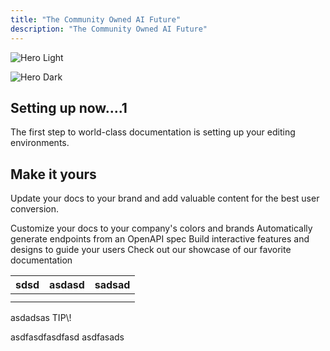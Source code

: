```yaml
---
title: "The Community Owned AI Future"
description: "The Community Owned AI Future"
---
```


<img
  className="block dark:hidden"
  src="/images/LAMhero.png"
  alt="Hero Light"
/>

<img
  className="hidden dark:block"
  src="/LAMhero.png"
  alt="Hero Dark"
  title={true}
/>

## Setting up now....1

The first step to world-class documentation is setting up your editing environments.

## Make it yours

Update your docs to your brand and add valuable content for the best user conversion.

<CardGroup cols={2}>
  <Card title="Customize Style" icon="palette" href="https://mintlify.com/docs/settings/global">
    Customize your docs to your company's colors and brands
  </Card>
  <Card title="Reference APIs" icon="code" href="https://mintlify.com/docs/api-playground/openapi">
    Automatically generate endpoints from an OpenAPI spec
  </Card>
  <Card title="Add Components" icon="screwdriver-wrench" href="https://mintlify.com/docs/content/components/accordions">
    Build interactive features and designs to guide your users
  </Card>
  <Card title="Get Inspiration" icon="stars" href="https://mintlify.com/customers">
    Check out our showcase of our favorite documentation
  </Card>
</CardGroup>

| sdsd | asdasd | sadsad |
| ---- | ------ | ------ |
|      |        |        |
|      |        |        |

<Tip>
  asdadsas TIP\!
</Tip>

<Tooltip tip="">asdfasdfasdfasd</Tooltip> asdfasads